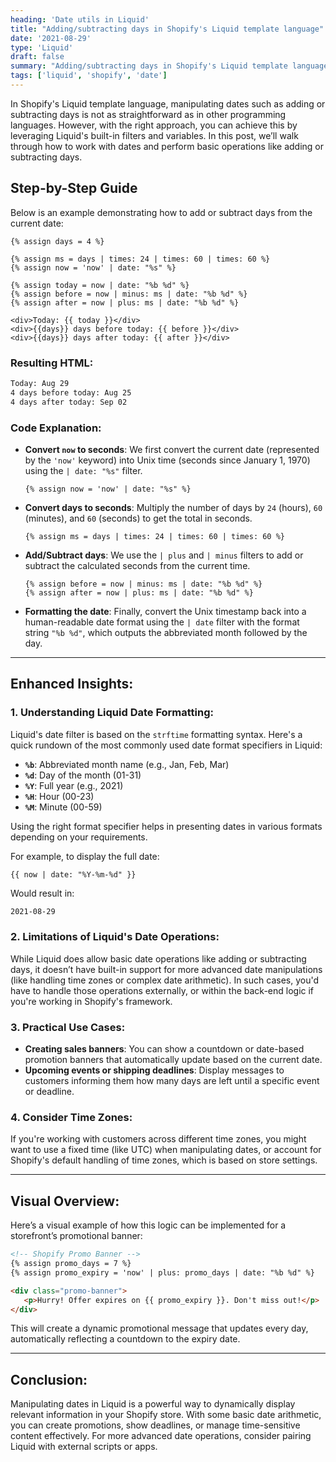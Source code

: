 ```yaml
---
heading: 'Date utils in Liquid'
title: "Adding/subtracting days in Shopify's Liquid template language"
date: '2021-08-29'
type: 'Liquid'
draft: false
summary: "Adding/subtracting days in Shopify's Liquid template language"
tags: ['liquid', 'shopify', 'date']
---
```



In Shopify's Liquid template language, manipulating dates such as adding or subtracting days is not as straightforward as in other programming languages. However, with the right approach, you can achieve this by leveraging Liquid's built-in filters and variables. In this post, we’ll walk through how to work with dates and perform basic operations like adding or subtracting days.

## Step-by-Step Guide

Below is an example demonstrating how to add or subtract days from the current date:

```liquid
{% assign days = 4 %}

{% assign ms = days | times: 24 | times: 60 | times: 60 %}
{% assign now = 'now' | date: "%s" %}

{% assign today = now | date: "%b %d" %}
{% assign before = now | minus: ms | date: "%b %d" %}
{% assign after = now | plus: ms | date: "%b %d" %}

<div>Today: {{ today }}</div>
<div>{{days}} days before today: {{ before }}</div>
<div>{{days}} days after today: {{ after }}</div>
```

### Resulting HTML:

```html
Today: Aug 29
4 days before today: Aug 25
4 days after today: Sep 02
```

### Code Explanation:

- **Convert `now` to seconds**: We first convert the current date (represented by the `'now'` keyword) into Unix time (seconds since January 1, 1970) using the `| date: "%s"` filter.
  
  ```liquid
  {% assign now = 'now' | date: "%s" %}
  ```

- **Convert days to seconds**: Multiply the number of days by `24` (hours), `60` (minutes), and `60` (seconds) to get the total in seconds.

  ```liquid
  {% assign ms = days | times: 24 | times: 60 | times: 60 %}
  ```

- **Add/Subtract days**: We use the `| plus` and `| minus` filters to add or subtract the calculated seconds from the current time.

  ```liquid
  {% assign before = now | minus: ms | date: "%b %d" %}
  {% assign after = now | plus: ms | date: "%b %d" %}
  ```

- **Formatting the date**: Finally, convert the Unix timestamp back into a human-readable date format using the `| date` filter with the format string `"%b %d"`, which outputs the abbreviated month followed by the day.

---

## Enhanced Insights:

### 1. **Understanding Liquid Date Formatting**:
   Liquid's date filter is based on the `strftime` formatting syntax. Here's a quick rundown of the most commonly used date format specifiers in Liquid:

   - **`%b`**: Abbreviated month name (e.g., Jan, Feb, Mar)
   - **`%d`**: Day of the month (01-31)
   - **`%Y`**: Full year (e.g., 2021)
   - **`%H`**: Hour (00-23)
   - **`%M`**: Minute (00-59)
   
   Using the right format specifier helps in presenting dates in various formats depending on your requirements.

   For example, to display the full date:
   ```liquid
   {{ now | date: "%Y-%m-%d" }}
   ```

   Would result in:
   ```html
   2021-08-29
   ```

### 2. **Limitations of Liquid's Date Operations**:
   While Liquid does allow basic date operations like adding or subtracting days, it doesn’t have built-in support for more advanced date manipulations (like handling time zones or complex date arithmetic). In such cases, you'd have to handle those operations externally, or within the back-end logic if you're working in Shopify's framework.

### 3. **Practical Use Cases**:
   - **Creating sales banners**: You can show a countdown or date-based promotion banners that automatically update based on the current date.
   - **Upcoming events or shipping deadlines**: Display messages to customers informing them how many days are left until a specific event or deadline.

### 4. **Consider Time Zones**:
   If you're working with customers across different time zones, you might want to use a fixed time (like UTC) when manipulating dates, or account for Shopify's default handling of time zones, which is based on store settings.

---

## Visual Overview:

Here’s a visual example of how this logic can be implemented for a storefront’s promotional banner:

```html
<!-- Shopify Promo Banner -->
{% assign promo_days = 7 %}
{% assign promo_expiry = 'now' | plus: promo_days | date: "%b %d" %}

<div class="promo-banner">
   <p>Hurry! Offer expires on {{ promo_expiry }}. Don't miss out!</p>
</div>
```

This will create a dynamic promotional message that updates every day, automatically reflecting a countdown to the expiry date.

---

## Conclusion:

Manipulating dates in Liquid is a powerful way to dynamically display relevant information in your Shopify store. With some basic date arithmetic, you can create promotions, show deadlines, or manage time-sensitive content effectively. For more advanced date operations, consider pairing Liquid with external scripts or apps.
